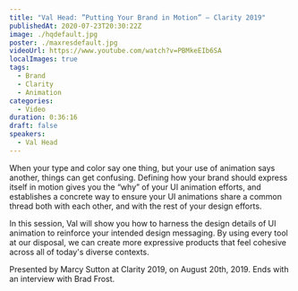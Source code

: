 ```yaml
---
title: "Val Head: ”Putting Your Brand in Motion” — Clarity 2019"
publishedAt: 2020-07-23T20:30:22Z
image: ./hqdefault.jpg
poster: ./maxresdefault.jpg
videoUrl: https://www.youtube.com/watch?v=PBMkeEIb6SA
localImages: true
tags:
  - Brand
  - Clarity
  - Animation
categories:
  - Video
duration: 0:36:16
draft: false
speakers:
  - Val Head
---
```


When your type and color say one thing, but your use of animation says another, things can get confusing. Defining how your brand should express itself in motion gives you the “why” of your UI animation efforts, and establishes a concrete way to ensure your UI animations share a common thread both with each other, and with the rest of your design efforts.

In this session, Val will show you how to harness the design details of UI animation to reinforce your intended design messaging. By using every tool at our disposal, we can create more expressive products that feel cohesive across all of today's diverse contexts.

Presented by Marcy Sutton at Clarity 2019, on August 20th, 2019. Ends with an interview with Brad Frost.
